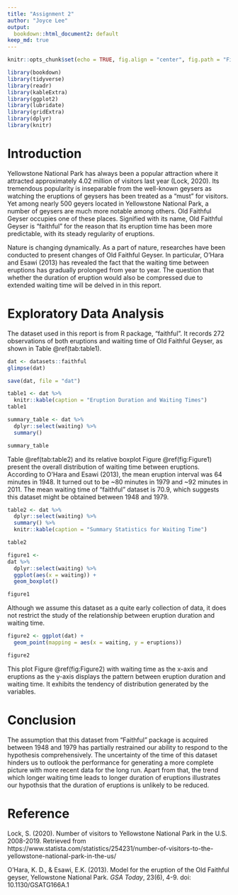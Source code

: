 ```yaml
---
title: "Assignment 2"
author: "Joyce Lee"
output: 
  bookdown::html_document2: default
keep_md: true
---
```


```r
knitr::opts_chunk$set(echo = TRUE, fig.align = "center", fig.path = "Figures/")
```

```r
library(bookdown)
library(tidyverse)
library(readr)
library(kableExtra)
library(ggplot2)
library(lubridate)
library(gridExtra)
library(dplyr)
library(knitr)
```

# Introduction 
Yellowstone National Park has always been a popular attraction where it attracted approximately 4.02 million of visitors last year (Lock, 2020). Its tremendous popularity is inseparable from the well-known geysers as watching the eruptions of geysers has been treated as a "must" for visitors. Yet among nearly 500 geyers located in Yellowstone National Park, a number of geysers are much more notable among others. Old Faithful Geyser occupies one of these places. Signified with its name, Old Faithful Geyser is "faithful" for the reason that its eruption time has been more predictable, with its steady regularity of eruptions.

Nature is changing dynamically. As a part of nature, researches have been conducted to present changes of Old Faithful Geyser. In particular, O'Hara and Esawi (2013) has revealed the fact that the waiting time between eruptions has gradually prolonged from year to year. The question that whether the duration of eruption would also be compressed due to extended waiting time will be delved in in this report.

# Exploratory Data Analysis
The dataset used in this report is from R package, "faithful". It records 272 observations of both eruptions and waiting time of Old Faithful Geyser, as shown in Table \@ref(tab:table1).

```r
dat <- datasets::faithful
glimpse(dat)
```

```r
save(dat, file = "dat")
```

```r
table1 <- dat %>%
  knitr::kable(caption = "Eruption Duration and Waiting Times")
table1
```

```r
summary_table <- dat %>%
  dplyr::select(waiting) %>%
  summary()

summary_table
```

Table \@ref(tab:table2) and its relative boxplot Figure \@ref(fig:Figure1) present the overall distribution of waiting time between eruptions. According to O'Hara and Esawi (2013), the mean eruption interval was 64 minutes in 1948. It turned out to be ~80 minutes in 1979 and ~92 minutes in 2011. The mean waiting time of "faithful" dataset is 70.9, which suggests this dataset might be obtained between 1948 and 1979.

```r
table2 <- dat %>% 
  dplyr::select(waiting) %>%
  summary() %>%
  knitr::kable(caption = "Summary Statistics for Waiting Time")

table2
```

```r
figure1 <- 
dat %>%
  dplyr::select(waiting) %>%
  ggplot(aes(x = waiting)) +
  geom_boxplot()

figure1
```

Although we assume this dataset as a quite early collection of data, it does not restrict the study of the relationship between eruption duration and waiting time.


```r
figure2 <- ggplot(dat) +
  geom_point(mapping = aes(x = waiting, y = eruptions))

figure2
```

This plot Figure \@ref(fig:Figure2) with waiting time as the x-axis and eruptions as the y-axis displays the pattern between eruption duration and waiting time. It exhibits the tendency of distribution generated by the variables.

# Conclusion
The assumption that this dataset from "Faithful" package is acquired between 1948 and 1979 has partially restrained our ability to respond to the hypothesis comprehensively. The uncertainty of the time of this dataset hinders us to outlook the performance for generating a more complete picture with more recent data for the long run. Apart from that, the trend which longer waiting time leads to longer duration of eruptions illustrates our hypothsis that the duration of eruptions is unlikely to be reduced.

# Reference
Lock, S. (2020). Number of visitors to Yellowstone National Park in the U.S. 2008-2019. Retrieved from https://www.statista.com/statistics/254231/number-of-visitors-to-the-yellowstone-national-park-in-the-us/

O’Hara, K. D., & Esawi, E.K. (2013). Model for the eruption of the Old Faithful geyser,
Yellowstone National Park. *GSA Today*, 23(6), 4-9. doi: 10.1130/GSATG166A.1

